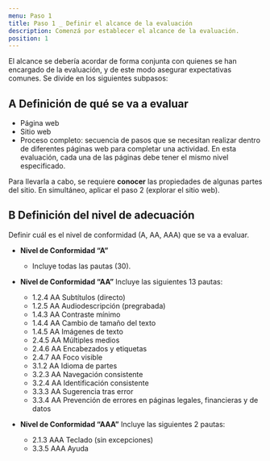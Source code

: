 ```yaml
---
menu: Paso 1
title: Paso 1 _ Definir el alcance de la evaluación
description: Comenzá por establecer el alcance de la evaluación.
position: 1
---
```


El alcance se debería acordar de forma conjunta con quienes se han encargado de la evaluación, y de este modo asegurar expectativas comunes. Se divide en los siguientes subpasos:

## A Definición de qué se va a evaluar

   - Página web
   - Sitio web
   - Proceso completo: secuencia de pasos que se necesitan realizar dentro de diferentes páginas web para completar una actividad. En esta evaluación, cada una de las páginas debe tener el mismo nivel especificado.
      
Para llevarla a cabo, se requiere **conocer** las propiedades de algunas partes del sitio. En simultáneo, aplicar el paso 2 (explorar el sitio web).

## B Definición del nivel de adecuación

Definir cuál es el nivel de conformidad (A, AA, AAA) que se va a evaluar.

 - **Nivel de Conformidad “A”**
    - Incluye todas las pautas (30).

- **Nivel de Conformidad “AA”** Incluye las siguientes 13 pautas:

    * 1.2.4 AA Subtítulos (directo)
    * 1.2.5 AA Audiodescripción (pregrabada)
    * 1.4.3 AA Contraste mínimo
    * 1.4.4 AA Cambio de tamaño del texto
    * 1.4.5 AA Imágenes de texto
    * 2.4.5 AA Múltiples medios
    * 2.4.6 AA Encabezados y etiquetas
    * 2.4.7 AA Foco visible
    * 3.1.2 AA Idioma de partes
    * 3.2.3 AA Navegación consistente
    * 3.2.4 AA Identificación consistente
    * 3.3.3 AA Sugerencia tras error
    * 3.3.4 AA Prevención de errores en páginas legales, financieras y de datos

- **Nivel de Conformidad “AAA”** Incluye las siguientes 2 pautas:
    * 2.1.3 AAA Teclado (sin excepciones)
    * 3.3.5 AAA Ayuda
